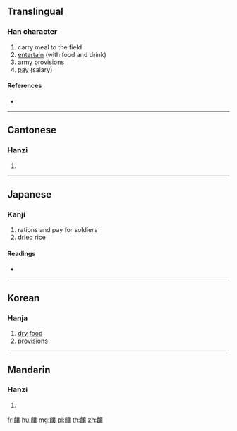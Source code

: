 {{character info/new}}
==Translingual==

===Han character===
{{Han char|rn=184|rad=食|as=17|sn=26|four=80732|canj=OIYRV}}

# carry meal to the field
# [[entertain]] (with food and drink)
# army provisions
# [[pay]] (salary)

====References====
* {{Han ref|kx=1427.230|dkj=44480|dj=1953.200|hdz=74479.050|uh=995F|ud=39263|bh=F959|bd=63833}}

----

==Cantonese==

===Hanzi===
{{yue-hanzi|jyut=|y=heung2}}

# {{defn|lang=yue|sort=食17}}

----

==Japanese==

===Kanji===
{{ja-kanji|grade=|rs=食17}}

# rations and pay for soldiers
# dried rice

====Readings====
* {{ja-readings|on=[[しょう]] (shō)|kun=[[かれいい]] (kareii), [[べんとう]] (bentou)}}

----

==Korean==

===Hanja===
{{ko-hanja|hangeul=양|eumhun=|rv=yang|mr=yang|y=yang}}

# [[dry]] [[food]]
# [[provisions]]

----

==Mandarin==

===Hanzi===
{{cmn-hanzi|pin=[[xiǎng]] ([[xiang3]])|wg=hsiang<sup>3</sup>}}

# {{defn|lang=cmn|sort=食17}}

[[fr:饟]]
[[hu:饟]]
[[mg:饟]]
[[pl:饟]]
[[th:饟]]
[[zh:饟]]